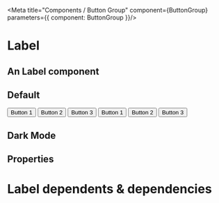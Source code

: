 

<Meta title="Components / Button Group" component={ButtonGroup} parameters={{ component: ButtonGroup }}/>

# Label

## An Label component
 
## Default
<Preview>
    <ButtonGroup>
        <Button>Button 1</Button>
        <Button>Button 2</Button>
        <Button>Button 3</Button>
    </ButtonGroup>
</Preview>


<Preview>
    <ButtonGroup>
        <Button primary>Button 1</Button>
        <Button primary>Button 2</Button>
        <Button primary>Button 3</Button>
    </ButtonGroup>
</Preview>

## Dark Mode
<ButtonGroupDarkMode />

## Properties

<Props of={ButtonGroup} />

# Label dependents & dependencies
<DependenciesTable titleDependencies='Dependencies' titleDependents='Dependents' of={ButtonGroup} />
